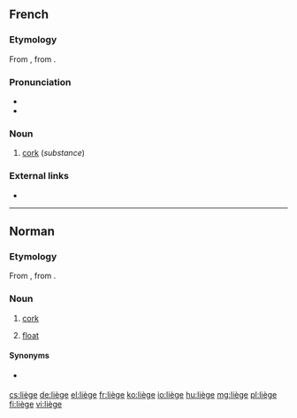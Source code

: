 {{also|Liège|liege}}
==French==

===Etymology===
From {{etyl|VL.|fr}} {{m|la|*levius}}, from {{etyl|la|fr}} {{m|la|levis||light, unimportant}}.

===Pronunciation===
* {{audio|Fr-liège.ogg|audio|lang=fr}}
* {{IPA|/ljɛʒ/|lang=fr}}

===Noun===
{{fr-noun|m}}

# [[cork]] (''substance'')

===External links===
* {{R:TLFi}}

----

==Norman==

===Etymology===
From {{etyl|VL.|nrf}} {{m|la|*levius}}, from {{etyl|la|nrf}} {{m|la|levis||light, unimportant}}.

===Noun===
{{nrf-noun|m}}

# {{lb|nrf|Jersey}} [[cork]]
# {{lb|nrf|Jersey|fishing}} [[float]]

====Synonyms====
* {{sense|float}} {{l|nrf|fliotte}}

{{catlangcode|nrf|Materials}}

[[cs:liège]]
[[de:liège]]
[[el:liège]]
[[fr:liège]]
[[ko:liège]]
[[io:liège]]
[[hu:liège]]
[[mg:liège]]
[[pl:liège]]
[[fi:liège]]
[[vi:liège]]